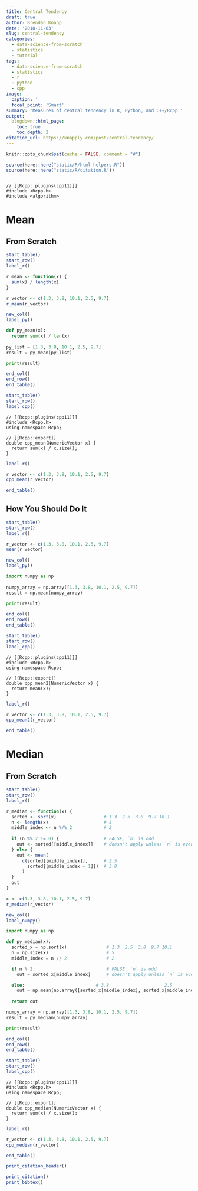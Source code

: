 ```yaml
---
title: Central Tendency
draft: true
author: Brendan Knapp
date: '2018-11-03'
slug: central-tendency
categories:
  - data-science-from-scratch
  - statistics
  - tutorial
tags:
  - data-science-from-scratch
  - statistics
  - r
  - python
  - cpp
image:
  caption: ''
  focal_point: 'Smart'
summary: 'Measures of central tendency in R, Python, and C++/Rcpp.'
output:
  blogdown::html_page:
    toc: true
    toc_depth: 2
citation_url: https://knapply.com/post/central-tendency/
---
```


```r
knitr::opts_chunk$set(cache = FALSE, comment = "#")

source(here::here("static/R/html-helpers.R"))
source(here::here("static/R/citation.R"))
```

```Rcpp
```

```Rcpp
// [[Rcpp::plugins(cpp11)]]
#include <Rcpp.h>
#include <algorithm>
```


# Mean

## From Scratch

```r
start_table()
start_row()
label_r()
```
      
```r
r_mean <- function(x) {
  sum(x) / length(x)
}

r_vector <- c(1.3, 3.8, 10.1, 2.5, 9.7)
r_mean(r_vector)
```
      

```r
new_col()
label_py()
```

    
```python
def py_mean(x):
  return sum(x) / len(x)
  
py_list = [1.3, 3.8, 10.1, 2.5, 9.7]
result = py_mean(py_list)

print(result)
```

```r
end_col()
end_row()
end_table()
```



```r
start_table()
start_row()
label_cpp()
```

```Rcpp
// [[Rcpp::plugins(cpp11)]]
#include <Rcpp.h>
using namespace Rcpp;

// [[Rcpp::export]]
double cpp_mean(NumericVector x) {
  return sum(x) / x.size();
}
```

```r
label_r()
```

```r
r_vector <- c(1.3, 3.8, 10.1, 2.5, 9.7)
cpp_mean(r_vector)
```

```r
end_table()
```



## How You Should Do It

```r
start_table()
start_row()
label_r()
```
      
```r
r_vector <- c(1.3, 3.8, 10.1, 2.5, 9.7)
mean(r_vector)
```
      

```r
new_col()
label_py()
```

    
```python
import numpy as np
  
numpy_array = np.array([1.3, 3.8, 10.1, 2.5, 9.7])
result = np.mean(numpy_array)

print(result)
```

```r
end_col()
end_row()
end_table()
```



```r
start_table()
start_row()
label_cpp()
```

```Rcpp
// [[Rcpp::plugins(cpp11)]]
#include <Rcpp.h>
using namespace Rcpp;

// [[Rcpp::export]]
double cpp_mean2(NumericVector x) {
  return mean(x);
}
```


```r
label_r()
```


```r
r_vector <- c(1.3, 3.8, 10.1, 2.5, 9.7)
cpp_mean2(r_vector)
```


```r
end_table()
```


# Median

## From Scratch

```r
start_table()
start_row()
label_r()
```
      
```r
r_median <- function(x) {
  sorted <- sort(x)                  # 1.3  2.5  3.8  9.7 10.1
  n <- length(x)                     # 5
  middle_index <- n %/% 2            # 2
  
  if (n %% 2 != 0) {                 # FALSE, `n` is odd
    out <- sorted[[middle_index]]    # doesn't apply unless `n` is even
  } else {
    out <- mean(
      c(sorted[[middle_index]],      # 2.5
        sorted[[middle_index + 1]])  # 3.8
      )
  }
  out
}

x <- c(1.3, 3.8, 10.1, 2.5, 9.7)
r_median(r_vector)
```
      

```r
new_col()
label_numpy()
```

    
```python
import numpy as np

def py_median(x):
  sorted_x = np.sort(x)               # 1.3  2.5  3.8  9.7 10.1
  n = np.size(x)                      # 5
  middle_index = n // 2               # 2

  if n % 2:                           # FALSE, `n` is odd
    out = sorted_x[middle_index]      # doesn't apply unless `n` is even

  else:                           # 3.8                     2.5
    out = np.mean(np.array([sorted_x[middle_index], sorted_x[middle_index - 1]]))
      
  return out

numpy_array = np.array([1.3, 3.8, 10.1, 2.5, 9.7])
result = py_median(numpy_array)

print(result)
```

```r
end_col()
end_row()
end_table()
```



```r
start_table()
start_row()
label_cpp()
```

```Rcpp
// [[Rcpp::plugins(cpp11)]]
#include <Rcpp.h>
using namespace Rcpp;

// [[Rcpp::export]]
double cpp_median(NumericVector x) {
  return sum(x) / x.size();
}
```

```r
label_r()
```

```r
r_vector <- c(1.3, 3.8, 10.1, 2.5, 9.7)
cpp_median(r_vector)
```

```r
end_table()
```





```r
print_citation_header()
```

```r
print_citation()
print_bibtex()
```



